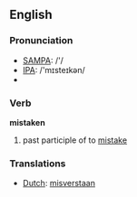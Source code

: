 ==English==

=== Pronunciation ===
*[[w:SAMPA|SAMPA]]: /'/
*[[w:IPA|IPA]]: /'mɪsteɪkən/
*{{audio|en-us-mistaken.ogg|Audio (US)}}

=== Verb ===

'''mistaken'''

# past participle of to [[mistake]]

=== Translations ===
*[[Dutch]]: [[misverstaan]]